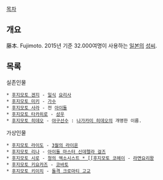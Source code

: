 

[[목차]]
== 개요 ==
藤本. Fujimoto. 2015년 기준 32.000여명이 사용하는 [[일본]]의 [[성씨]].

== 목록 ==
실존인물
 * [[후지모토 겐지]] - [[일식]] [[요리사]]
 * [[후지모토 미키]] - [[가수]]
 * [[후지모토 사라]] - 전 [[아이돌]]
 * [[후지모토 타카히로]] - [[성우]]
 * [[후지모토 히데오]] - [[야구]]선수 : [[나가카미 히데오]]의 개명한 이름.

가상인물
 * [[후지모토 라이도]] - [[3월의 라이온]]
 * [[후지모토 리나]] - [[아이돌 마스터 신데렐라 걸즈]]
 * [[후지모토 시로]] - [[청의 엑소시스트
 * [[후지모토 코헤이]] - [[라면요리왕]]
 * [[후지모토 키요카즈]] - [[코바토]]
 * [[후지모토 키이치]] - [[돌격 크로마티 고교]]
